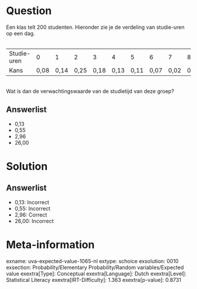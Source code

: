 Question
========

Een klas telt 200 studenten. Hieronder zie je de verdeling van
studie-uren op een dag.\
\

  ------------- ------ ------ ------ ------ ------ ------ ------ ------ ------
  Studie-uren   0      1      2      3      4      5      6      7      8
  Kans          0,08   0,14   0,25   0,18   0,13   0,11   0,07   0,02   0,02
  ------------- ------ ------ ------ ------ ------ ------ ------ ------ ------

\
Wat is dan de verwachtingswaarde van de studietijd van deze groep?

Answerlist
----------

* 0,13
* 0,55
* 2,96
* 26,00

Solution
========

Answerlist
----------

* 0,13: Incorrect
* 0,55: Incorrect
* 2,96: Correct
* 26,00: Incorrect

Meta-information
================
exname: uva-expected-value-1065-nl
extype: schoice
exsolution: 0010
exsection: Probability/Elementary Probability/Random variables/Expected value
exextra[Type]: Conceptual
exextra[Language]: Dutch
exextra[Level]: Statistical Literacy
exextra[IRT-Difficulty]: 1.363
exextra[p-value]: 0.8731
